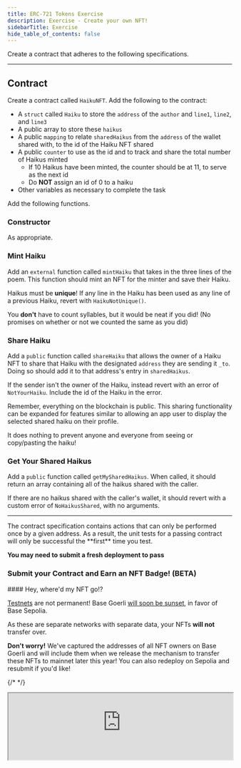 ```yaml
---
title: ERC-721 Tokens Exercise
description: Exercise - Create your own NFT!
sidebarTitle: Exercise
hide_table_of_contents: false
---
```



Create a contract that adheres to the following specifications.

---

## Contract

Create a contract called `HaikuNFT`. Add the following to the contract:

- A `struct` called `Haiku` to store the `address` of the `author` and `line1`, `line2`, and `line3`
- A public array to store these `haikus`
- A public `mapping` to relate `sharedHaikus` from the `address` of the wallet shared with, to the id of the Haiku NFT shared
- A public `counter` to use as the id and to track and share the total number of Haikus minted
  - If 10 Haikus have been minted, the counter should be at 11, to serve as the next id
  - Do **NOT** assign an id of 0 to a haiku
- Other variables as necessary to complete the task

Add the following functions.

### Constructor

As appropriate.

### Mint Haiku

Add an `external` function called `mintHaiku` that takes in the three lines of the poem. This function should mint an NFT for the minter and save their Haiku.

Haikus must be **unique**! If any line in the Haiku has been used as any line of a previous Haiku, revert with `HaikuNotUnique()`.

You **don't** have to count syllables, but it would be neat if you did! (No promises on whether or not we counted the same as you did)

### Share Haiku

Add a `public` function called `shareHaiku` that allows the owner of a Haiku NFT to share that Haiku with the designated `address` they are sending it `_to`. Doing so should add it to that address's entry in `sharedHaikus`.

If the sender isn't the owner of the Haiku, instead revert with an error of `NotYourHaiku`. Include the id of the Haiku in the error.

<Danger>
Remember, everything on the blockchain is public. This sharing functionality can be expanded for features similar to allowing an app user to display the selected shared haiku on their profile.

It does nothing to prevent anyone and everyone from seeing or copy/pasting the haiku!
</Danger>


### Get Your Shared Haikus

Add a `public` function called `getMySharedHaikus`. When called, it should return an array containing all of the haikus shared with the caller.

If there are no haikus shared with the caller's wallet, it should revert with a custom error of `NoHaikusShared`, with no arguments.

---

<Warning>
The contract specification contains actions that can only be performed once by a given address. As a result, the unit tests for a passing contract will only be successful the **first** time you test.

**You may need to submit a fresh deployment to pass**
</Warning>


### Submit your Contract and Earn an NFT Badge! (BETA)

<Note>
#### Hey, where'd my NFT go!?

[Testnets](../deployment-to-testnet/test-networks) are not permanent! Base Goerli [will soon be sunset](https://base.mirror.xyz/kkz1-KFdUwl0n23PdyBRtnFewvO48_m-fZNzPMJehM4), in favor of Base Sepolia.

As these are separate networks with separate data, your NFTs **will not** transfer over.

**Don't worry!** We've captured the addresses of all NFT owners on Base Goerli and will include them when we release the mechanism to transfer these NFTs to mainnet later this year! You can also redeploy on Sepolia and resubmit if you'd like!
</Note>


{/* <CafeUnitTest nftNum={15}/> */}

<iframe
  src="https://682cef8eb764086a250fb541-zdfthryttt.chromatic.com/iframe.html?args=&id=components-cafeunittest--fiftteen&viewMode=story&dark=true&hero=true"
  width="100%"
  height="auto"
/>